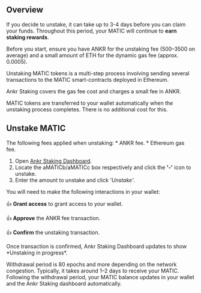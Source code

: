 
## Overview

If you decide to unstake, it can take up to 3-4 days before you can claim your funds. Throughout this period, your MATIC will continue to **earn staking rewards**.

<Callout> 
Before you start, ensure you have ANKR for the unstaking fee (500–3500 on average) and a small amount of ETH for the dynamic gas fee (approx. 0.0005).

Unstaking MATIC tokens is a multi-step process involving sending several transactions to the MATIC smart-contracts deployed in Ethereum.

Ankr Staking covers the gas fee cost and charges a small fee in ANKR.

MATIC tokens are transferred to your wallet automatically when the unstaking process completes. There is no additional cost for this.
</Callout>

## Unstake MATIC

<Callout type="warning" emoji="❗"> 
The following fees applied when unstaking:
* ANKR fee.
* Ethereum gas fee. 
</Callout>

1. Open [Ankr Staking Dashboard](https://www.ankr.com/staking/dashboard/).
3. Locate the aMATICb/aMATICc box respectively and click the **'-'** icon to unstake.
4. Enter the amount to unstake and click *'Unstake'*.

You will need to make the following interactions in your wallet:

👍 **Grant access** to grant access to your wallet.

👍 **Approve** the ANKR fee transaction.

👍 **Confirm** the unstaking transaction.

<Callout emoji="✅">
Once transaction is confirmed, Ankr Staking Dashboard updates to show *Unstaking in progress*.

Withdrawal period is 80 epochs and more depending on the network congestion. Typically, it takes around 1–2 days to receive your MATIC. 
Following the withdrawal period, your MATIC balance updates in your wallet and the Ankr Staking dashboard automatically.
</Callout>

